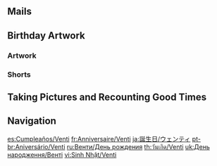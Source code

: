 {{Birthday Intro}}

==Mails==
{{Mails by Category Table|Venti Birthday Mails|noheader=1}}

==Birthday Artwork==
===Artwork===
{{Artwork by Category Table
|Character Birthday Artwork
|category = Venti Birthday Artwork
|header = Venti's Birthday Artwork
}}

===Shorts===
{{Artwork by Category Table
|Character Shorts
|category = Venti Birthday Artwork
|header = Venti's Birthday Shorts
}}

==Taking Pictures and Recounting Good Times==
{{Transclude|Taking Pictures and Recounting Good Times/Venti|Stories|main=1|top=1}}

==Navigation==
{{Character Navbox|Birthday}}

[[es:Cumpleaños/Venti]]
[[fr:Anniversaire/Venti]]
[[ja:誕生日/ウェンティ]]
[[pt-br:Aniversário/Venti]]
[[ru:Венти/День рождения]]
[[th:วันเกิด/Venti]]
[[uk:День народження/Венті]]
[[vi:Sinh Nhật/Venti]]